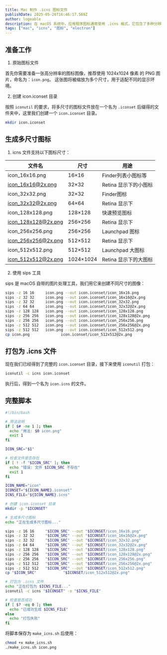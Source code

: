 ```yaml
---
title: Mac 制作 .icns 图标文件
publishDate: 2025-05-26T16:46:17.569Z
author: logeable
description: 在 macOS 系统中，应用程序图标通常使用 .icns 格式，它包含了多种分辨率的图标，用于在不同场景（如 Dock、Finder、应用切换器）中呈现清晰的图标效果。
tags: ["mac", "icns", "图标", "electron"]
---
```


## 准备工作

1. 原始图标文件

首先你需要准备一张高分辨率的图标图像，推荐使用 1024x1024 像素 的 PNG 图片，命名为：`icon.png`。
这张图将被缩放为多个尺寸，用于适配不同的显示环境。

2. 创建 icon.iconset 目录

按照 `iconutil` 的要求，将多尺寸的图标文件放在一个名为 `.iconset` 后缀得的文件夹中，这里我们创建一个 `icon.iconset` 目录。

```bash
mkdir icon.iconset
```

## 生成多尺寸图标

1. icns 文件支持以下图标尺寸：

|**文件名**|**尺寸**|**用途**|
|---|---|---|
|icon_16x16.png|16×16|Finder列表小图标等|
|icon_16x16@2x.png|32×32|Retina 显示下的小图标|
|icon_32x32.png|32×32|Finder图标|
|icon_32x32@2x.png|64×64|Retina 显示下|
|icon_128x128.png|128×128|快速预览图标|
|icon_128x128@2x.png|256×256|Retina 显示下|
|icon_256x256.png|256×256|Launchpad 图标|
|icon_256x256@2x.png|512×512|Retina 显示下|
|icon_512x512.png|512×512|Launchpad 大图标|
|icon_512x512@2x.png|1024×1024|Retina 显示下的大图标|

2. 使用 sips 工具

sips 是 macOS 自带的图片处理工具，我们用它来创建不同尺寸的图像：

```bash
sips -z 16 16     icon.png --out icon.iconset/icon_16x16.png
sips -z 32 32     icon.png --out icon.iconset/icon_16x16@2x.png
sips -z 32 32     icon.png --out icon.iconset/icon_32x32.png
sips -z 64 64     icon.png --out icon.iconset/icon_32x32@2x.png
sips -z 128 128   icon.png --out icon.iconset/icon_128x128.png
sips -z 256 256   icon.png --out icon.iconset/icon_128x128@2x.png
sips -z 256 256   icon.png --out icon.iconset/icon_256x256.png
sips -z 512 512   icon.png --out icon.iconset/icon_256x256@2x.png
sips -z 512 512   icon.png --out icon.iconset/icon_512x512.png
cp icon.png              icon.iconset/icon_512x512@2x.png
```

## 打包为 .icns 文件

现在我们已经得到了完整的 `icon.iconset` 目录，接下来使用 `iconutil` 打包：

```bash
iconutil -c icns icon.iconset
```
执行后，得到一个名为 `icon.icns` 的文件。

## 完整脚本

```bash
#!/bin/bash

# 用法说明
if [ $# -ne 1 ]; then
  echo "用法: $0 icon.png"
  exit 1
fi

ICON_SRC="$1"

# 检查文件是否存在
if [ ! -f "$ICON_SRC" ]; then
  echo "错误: 文件 $ICON_SRC 不存在"
  exit 1
fi

ICON_NAME="icon"
ICONSET="${ICON_NAME}.iconset"
ICNS_FILE="${ICON_NAME}.icns"

# 创建 icon.iconset 目录
mkdir -p "$ICONSET"

# 生成多尺寸图标
echo "正在生成多尺寸图标..."

sips -z 16 16     "$ICON_SRC" --out "$ICONSET/icon_16x16.png"
sips -z 32 32     "$ICON_SRC" --out "$ICONSET/icon_16x16@2x.png"
sips -z 32 32     "$ICON_SRC" --out "$ICONSET/icon_32x32.png"
sips -z 64 64     "$ICON_SRC" --out "$ICONSET/icon_32x32@2x.png"
sips -z 128 128   "$ICON_SRC" --out "$ICONSET/icon_128x128.png"
sips -z 256 256   "$ICON_SRC" --out "$ICONSET/icon_128x128@2x.png"
sips -z 256 256   "$ICON_SRC" --out "$ICONSET/icon_256x256.png"
sips -z 512 512   "$ICON_SRC" --out "$ICONSET/icon_256x256@2x.png"
sips -z 512 512   "$ICON_SRC" --out "$ICONSET/icon_512x512.png"
cp "$ICON_SRC"            "$ICONSET/icon_512x512@2x.png"

# 打包为 .icns 文件
echo "正在打包为 $ICNS_FILE..."
iconutil -c icns "$ICONSET" -o "$ICNS_FILE"

# 检查是否成功
if [ $? -eq 0 ]; then
  echo "已成功生成 $ICNS_FILE"
else
  echo "打包失败"
fi
```

将脚本保存为 `make_icns.sh` 后使用：

```bash
chmod +x make_icns.sh
./make_icns.sh icon.png
```